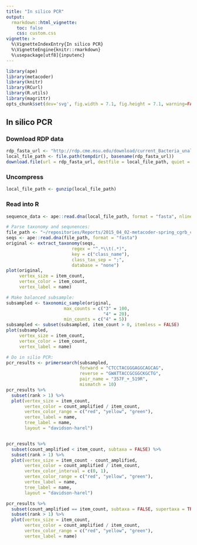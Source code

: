 ```yaml
---
title: "In silico PCR"
output:
  rmarkdown::html_vignette:
    toc: false
    css: custom.css
vignette: >
  %\VignetteIndexEntry{In silico PCR}
  %\VignetteEngine{knitr::rmarkdown}
  %\usepackage[utf8]{inputenc}
---
```


```r
library(ape)
library(metacoder)
library(knitr)
library(RCurl)
library(R.utils)
library(magrittr)
opts_chunk$set(dev='svg', fig.width = 7.1, fig.height = 7.1, warning=FALSE, message=FALSE, eval = FALSE)
```


## In silico PCR

### Download RDP data

```r
rdp_fasta_url <- "http://rdp.cme.msu.edu/download/current_Bacteria_unaligned.fa.gz"
local_file_path <- file.path(tempdir(), basename(rdp_fasta_url))
download.file(url = rdp_fasta_url, destfile = local_file_path, quiet = TRUE)
```

### Uncompress

```r
local_file_path <- gunzip(local_file_path)
```


### Read into R

```r
sequence_data <- ape::read.dna(local_file_path, format = "fasta", nlines = 2)
```



```r
# Parse taxonomy and sequnences:
file_path <- "~/repositories/Reports/2015_04_02-metacoder-spring_cgrb_conference_poster/trainset10_082014.rdp.fasta" 
seqs <- ape::read.dna(file_path, format = "fasta")
original <- extract_taxonomy(seqs,
                         regex = "^.*\\t(.*)",
                         key = c("class_name"),
                         class_tax_sep = ";",
                         database = "none")
plot(original,
     vertex_size = item_count,
     vertex_color = item_count,
     vertex_label = name) 

# Make balanced subsample:
subsampled <- taxonomic_sample(original,
                      max_counts = c("3" = 100,
                                     "4" = 20),
                      min_counts = c("4" = 5)) 
subsampled <- subset(subsampled, item_count > 0, itemless = FALSE) 
plot(subsampled,
     vertex_size = item_count,
     vertex_color = item_count,
     vertex_label = name) 

# Do in silio PCR:
pcr_results <- primersearch(subsampled,
                            forward = "CTCCTACGGGAGGCAGCAG",
                            reverse = "GWATTACCGCGGCKGCTG",
                            pair_name = "357F_+_519R",
                            mismatch = 10)
pcr_results %>%
  subset(rank > 1) %>%
  plot(vertex_size = item_count,
       vertex_color = count_amplified / item_count,
       vertex_color_range = c("red", "yellow", "green"),
       vertex_label = name,
       tree_label = name,
       layout = "davidson-harel")


pcr_results %>%
  subset(count_amplified < item_count, subtaxa = FALSE) %>%
  subset(rank > 1) %>%
  plot(vertex_size = item_count - count_amplified,
       vertex_color = count_amplified / item_count,
       vertex_color_interval = c(0, 1),
       vertex_color_range = c("red", "yellow", "green"),
       vertex_label = name,
       tree_label = name,
       layout = "davidson-harel")

pcr_results %>%
  subset(count_amplified == item_count, subtaxa = FALSE, supertaxa = TRUE) %>%
  subset(rank > 1) %>%
  plot(vertex_size = item_count,
       vertex_color = count_amplified / item_count,
       vertex_color_range = c("red", "yellow", "green"),
       vertex_label = name)

```

